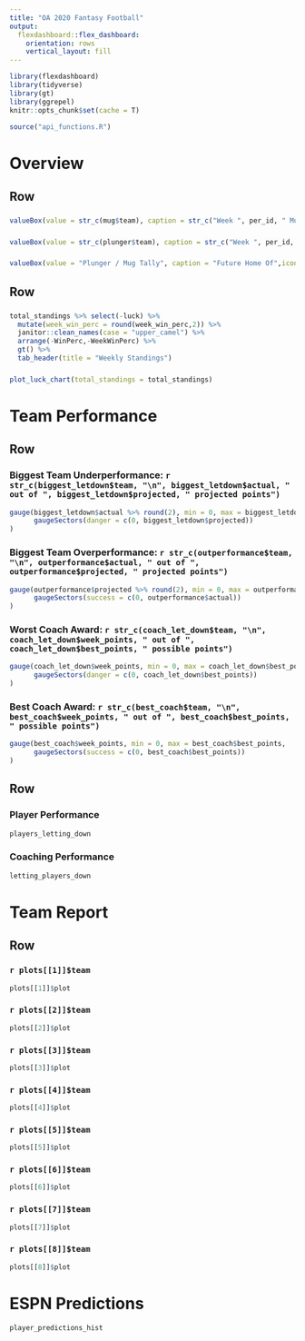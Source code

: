 ```yaml
---
title: "OA 2020 Fantasy Football"
output: 
  flexdashboard::flex_dashboard:
    orientation: rows
    vertical_layout: fill
---
```


```r
library(flexdashboard)
library(tidyverse)
library(gt)
library(ggrepel)
knitr::opts_chunk$set(cache = T)
```

```r
source("api_functions.R")
```

Overview
===============================

Row {data-height=50}
-------------------------------------

### 

```r
valueBox(value = str_c(mug$team), caption = str_c("Week ", per_id, " Mug: ", mug$week_points, " Points"), icon = "fa-pencil")
```

### 

```r
valueBox(value = str_c(plunger$team), caption = str_c("Week ", per_id, " Plunger: ", plunger$week_points, " Points"), icon = "fa-pencil")
```

### 

```r
valueBox(value = "Plunger / Mug Tally", caption = "Future Home Of",icon = "fa-pencil")

```

Row {data-height=350}
-------------------------------------
   
### 

```r
total_standings %>% select(-luck) %>% 
  mutate(week_win_perc = round(week_win_perc,2)) %>% 
  janitor::clean_names(case = "upper_camel") %>% 
  arrange(-WinPerc,-WeekWinPerc) %>% 
  gt() %>% 
  tab_header(title = "Weekly Standings") 

```   
    
### 

```r
plot_luck_chart(total_standings = total_standings)
```

Team Performance
===============================


Row {data-height=70}
-------------------------------------

### Biggest Team Underperformance: `r str_c(biggest_letdown$team, "\n", biggest_letdown$actual, " out of ", biggest_letdown$projected, " projected points")`

```r
gauge(biggest_letdown$actual %>% round(2), min = 0, max = biggest_letdown$projected %>% round(2), 
      gaugeSectors(danger = c(0, biggest_letdown$projected))
)

```

### Biggest Team Overperformance: `r str_c(outperformance$team, "\n", outperformance$actual, " out of ", outperformance$projected, " projected points")`

```r
gauge(outperformance$projected %>% round(2), min = 0, max = outperformance$actual %>% round(2), 
      gaugeSectors(success = c(0, outperformance$actual))
)
```

### Worst Coach Award:  `r str_c(coach_let_down$team, "\n", coach_let_down$week_points, " out of ", coach_let_down$best_points, " possible points")`

```r
gauge(coach_let_down$week_points, min = 0, max = coach_let_down$best_points, 
      gaugeSectors(danger = c(0, coach_let_down$best_points))
)

```

### Best Coach Award:  `r str_c(best_coach$team, "\n", best_coach$week_points, " out of ", best_coach$best_points, " possible points")`

```r
gauge(best_coach$week_points, min = 0, max = best_coach$best_points, 
      gaugeSectors(success = c(0, best_coach$best_points))
)

```


Row {data-height=350}
-------------------------------------
    
### Player Performance
    
```r
players_letting_down
```
    
### Coaching Performance

```r
letting_players_down
```

Team Report
===============================

Row {.tabset .tabset-fade}
-------------------------------------
   
### `r plots[[1]]$team`

```r
plots[[1]]$plot
```   

### `r plots[[2]]$team`

```r
plots[[2]]$plot
```


### `r plots[[3]]$team`

```r
plots[[3]]$plot
```


### `r plots[[4]]$team`

```r
plots[[4]]$plot
```


### `r plots[[5]]$team`

```r
plots[[5]]$plot
```


### `r plots[[6]]$team`

```r
plots[[6]]$plot
```


### `r plots[[7]]$team`

```r
plots[[7]]$plot
```


### `r plots[[8]]$team`

```r
plots[[8]]$plot
```


<!-- ### `r plots[[9]]$team` -->

<!-- ```{r,fig.height=10,fig.width=10} -->
<!-- plots[[9]]$plot -->
<!-- ``` -->


<!-- ### `r plots[[10]]$team` -->

<!-- ```{r,fig.height=10,fig.width=10} -->
<!-- plots[[10]]$plot -->
<!-- ``` -->


<!-- ### `r plots[[11]]$team` -->

<!-- ```{r,fig.height=10,fig.width=10} -->
<!-- plots[[11]]$plot -->
<!-- ``` -->


<!-- ### `r plots[[12]]$team` -->

<!-- ```{r,fig.height=10,fig.width=10} -->
<!-- plots[[12]]$plot -->
<!-- ``` -->

ESPN Predictions
===============================

```r
player_predictions_hist
```

